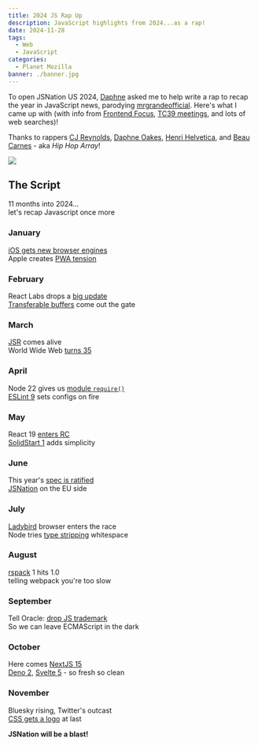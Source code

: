 ```yaml
---
title: 2024 JS Rap Up
description: JavaScript highlights from 2024...as a rap!
date: 2024-11-28
tags:
  - Web
  - JavaScript
categories:
  - Planet Mozilla
banner: ./banner.jpg
---
```



<YouTube id="vFtk0bKdak4" />

To open JSNation US 2024, [Daphne](https://daphneoakes.com/) asked me to help write a rap to recap the year in JavaScript news, parodying [mrgrandeofficial](https://www.tiktok.com/@mrgrandeofficial/video/7432339778122698027). Here's what I came up with (with info from [Frontend Focus](https://frontendfoc.us/), [TC39 meetings](https://github.com/tc39/proposals), and lots of web searches)!

Thanks to rappers [CJ Reynolds](https://w3cj.sh/), [Daphne Oakes](https://daphneoakes.com/), [Henri Helvetica](https://bsky.app/profile/henrihelvetica.bsky.social), and [Beau Carnes](https://x.com/beaucarnes) - aka <span class="inline-block">_Hip Hop Array_</span>!

![](./banner.jpg)

## The Script
11 months into 2024... <br />
let's recap Javascript once more

### January
[iOS gets new browser engines](https://www.apple.com/newsroom/2024/01/apple-announces-changes-to-ios-safari-and-the-app-store-in-the-european-union/) <br />
Apple creates [PWA tension](https://www.theregister.com/2024/02/08/apple_web_apps_eu/)

### February
React Labs drops a [big update](https://react.dev/blog/2024/02/15/react-labs-what-we-have-been-working-on-february-2024) <br />
[Transferable buffers](https://github.com/tc39/proposal-arraybuffer-transfer) come out the gate

### March
[JSR](https://deno.com/blog/jsr_open_beta) comes alive <br />
World Wide Web [turns 35](https://webfoundation.org/2024/03/marking-the-webs-35th-birthday-an-open-letter/)

### April
Node 22 gives us [module `require()`](https://github.com/nodejs/node/pull/51977) <br />
[ESLint 9](https://eslint.org/docs/latest/use/migrate-to-9.0.0) sets configs on fire

### May
React 19 [enters RC](https://react.dev/blog/2024/04/25/react-19) <br />
[SolidStart 1](https://www.solidjs.com/blog/solid-start-the-shape-frameworks-to-come) adds simplicity

### June
This year's [spec is ratified](https://2ality.com/2024/06/ecmascript-2024.html) <br />
[JSNation](https://jsnation.com/2024/) on the EU side

### July
[Ladybird](https://ladybird.org/posts/announcement/) browser enters the race <br />
Node tries [type stripping](https://github.com/nodejs/node/pull/53725) whitespace

### August
[rspack](https://rspack.dev/blog/announcing-1-0) 1 hits 1.0 <br />
telling webpack you're too slow

### September
Tell Oracle: [drop JS trademark](https://javascript.tm/) <br />
So we can leave ECMAScript in the dark

### October
Here comes [NextJS 15](https://nextjs.org/blog/next-15) <br />
[Deno 2](https://deno.com/blog/v2.0), [Svelte 5](https://svelte.dev/blog/svelte-5-is-alive) - so fresh so clean

### November
Bluesky rising, Twitter's outcast <br />
[CSS gets a logo](https://github.com/CSS-Next/logo.css) at last

**JSNation will be a blast!**
